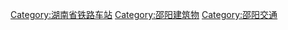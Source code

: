 [[Category:湖南省铁路车站|Category:湖南省铁路车站]]
[[Category:邵阳建筑物|Category:邵阳建筑物]]
[[Category:邵阳交通|Category:邵阳交通]]